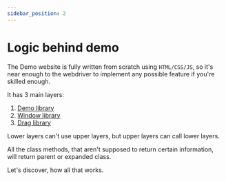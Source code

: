 ```yaml
---
sidebar_position: 2
---
```

# Logic behind demo

The Demo website is fully written from scratch using `HTML/CSS/JS`, so it's near enough to the webdriver to implement any possible feature if you're skilled enough.

It has 3 main layers:
1. [Demo library](libdemo)
2. [Window library](libwin)
3. [Drag library](libdrag)

Lower layers can't use upper layers, but upper layers can call lower layers.

All the class methods, that aren't supposed to return certain information, will return parent or expanded class.

Let's discover, how all that works.
